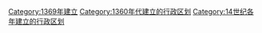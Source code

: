 {{Cat topic in year| topic=建立的行政区划|year=1369}}
[[Category:1369年建立|Category:1369年建立]]
[[Category:1360年代建立的行政区划|Category:1360年代建立的行政区划]]
[[Category:14世纪各年建立的行政区划|Category:14世纪各年建立的行政区划]]